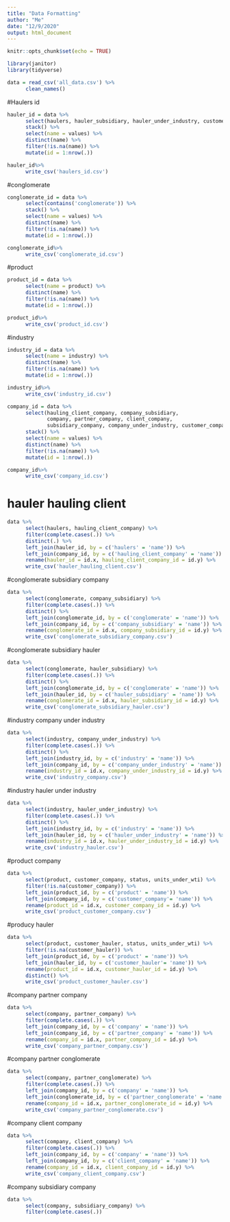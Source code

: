 ```yaml
---
title: "Data Formatting"
author: "Me"
date: "12/9/2020"
output: html_document
---
```


```r
knitr::opts_chunk$set(echo = TRUE)
```

```r
library(janitor)
library(tidyverse)
```

```r
data = read_csv('all_data.csv') %>%
      clean_names()
```

#Haulers id

```r
hauler_id = data %>%
      select(haulers, hauler_subsidiary, hauler_under_industry, customer_hauler) %>%
      stack() %>%
      select(name = values) %>%
      distinct(name) %>%
      filter(!is.na(name)) %>%
      mutate(id = 1:nrow(.))

hauler_id%>%
      write_csv('haulers_id.csv')
```


#conglomerate
```r
conglomerate_id = data %>%
      select(contains('conglomerate')) %>%
      stack() %>%
      select(name = values) %>%
      distinct(name) %>%
      filter(!is.na(name)) %>%
      mutate(id = 1:nrow(.))

conglomerate_id%>%
      write_csv('conglomerate_id.csv')
```


#product
```r
product_id = data %>%
      select(name = product) %>%
      distinct(name) %>%
      filter(!is.na(name)) %>%
      mutate(id = 1:nrow(.)) 

product_id%>%
      write_csv('product_id.csv')
```

#industry
```r
industry_id = data %>%
      select(name = industry) %>%
      distinct(name) %>%
      filter(!is.na(name)) %>%
      mutate(id = 1:nrow(.))

industry_id%>%
      write_csv('industry_id.csv')
```


```r
company_id = data %>%
      select(hauling_client_company, company_subsidiary, 
             company, partner_company, client_company,
             subsidiary_company, company_under_industry, customer_company) %>%
      stack() %>%
      select(name = values) %>%
      distinct(name) %>%
      filter(!is.na(name)) %>%
      mutate(id = 1:nrow(.))

company_id%>%
      write_csv('company_id.csv')
```

# hauler hauling client

```r
data %>%
      select(haulers, hauling_client_company) %>%
      filter(complete.cases(.)) %>%
      distinct(.) %>%
      left_join(hauler_id, by = c('haulers' = 'name')) %>%
      left_join(company_id, by = c('hauling_client_company' = 'name')) %>%
      rename(hauler_id = id.x, hauling_client_company_id = id.y) %>%
      write_csv('hauler_hauling_client.csv')
```
#conglomerate subsidiary company
```r
data %>%
      select(conglomerate, company_subsidiary) %>%
      filter(complete.cases(.)) %>%
      distinct() %>%
      left_join(conglomerate_id, by = c('conglomerate' = 'name')) %>%
      left_join(company_id, by = c('company_subsidiary' = 'name')) %>%
      rename(conglomerate_id = id.x, company_subsidiary_id = id.y) %>%
      write_csv('conglomerate_subsidiary_company.csv')
```

#conglomerate subsidiary hauler
```r
data %>%
      select(conglomerate, hauler_subsidiary) %>%
      filter(complete.cases(.)) %>%
      distinct() %>%
      left_join(conglomerate_id, by = c('conglomerate' = 'name')) %>%
      left_join(hauler_id, by = c('hauler_subsidiary' = 'name')) %>%
      rename(conglomerate_id = id.x, hauler_subsidiary_id = id.y) %>%
      write_csv('conglomerate_subsidiary_hauler.csv')
```

#industry company under industry
```r
data %>%
      select(industry, company_under_industry) %>%
      filter(complete.cases(.)) %>%
      distinct() %>%
      left_join(industry_id, by = c('industry' = 'name')) %>%
      left_join(company_id, by = c('company_under_industry' = 'name')) %>%
      rename(industry_id = id.x, company_under_industry_id = id.y) %>%
      write_csv('industry_company.csv')
```


#industry hauler under industry
```r
data %>%
      select(industry, hauler_under_industry) %>%
      filter(complete.cases(.)) %>%
      distinct() %>%
      left_join(industry_id, by = c('industry' = 'name')) %>%
      left_join(hauler_id, by = c('hauler_under_industry' = 'name')) %>%
      rename(industry_id = id.x, hauler_under_industry_id = id.y) %>%
      write_csv('industry_hauler.csv')
```


#product company
```r
data %>%
      select(product, customer_company, status, units_under_wti) %>%
      filter(!is.na(customer_company)) %>%
      left_join(product_id, by = c('product' = 'name')) %>%
      left_join(company_id, by = c('customer_company'= 'name')) %>%
      rename(product_id = id.x, customer_company_id = id.y) %>%
      write_csv('product_customer_company.csv')
```

#producy hauler
```r
data %>%
      select(product, customer_hauler, status, units_under_wti) %>%
      filter(!is.na(customer_hauler)) %>%
      left_join(product_id, by = c('product' = 'name')) %>%
      left_join(hauler_id, by = c('customer_hauler'= 'name')) %>%
      rename(product_id = id.x, customer_hauler_id = id.y) %>%
      distinct() %>%
      write_csv('product_customer_hauler.csv')
```

#company partner company
```r
data %>%
      select(company, partner_company) %>%
      filter(complete.cases(.)) %>%
      left_join(company_id, by = c('company' = 'name')) %>%
      left_join(company_id, by = c('partner_company' = 'name')) %>%
      rename(company_id = id.x, partner_company_id = id.y) %>%
      write_csv('company_partner_company.csv')
```

#company partner conglomerate
```r
data %>%
      select(company, partner_conglomerate) %>%
      filter(complete.cases(.)) %>%
      left_join(company_id, by = c('company' = 'name')) %>%
      left_join(conglomerate_id, by = c('partner_conglomerate' = 'name')) %>%
      rename(company_id = id.x, partner_conglomerate_id = id.y) %>%
      write_csv('company_partner_conglomerate.csv')
```

#company client company
```r
data %>%
      select(company, client_company) %>%
      filter(complete.cases(.)) %>%
      left_join(company_id, by = c('company' = 'name')) %>%
      left_join(company_id, by = c('client_company' = 'name')) %>%
      rename(company_id = id.x, client_company_id = id.y) %>%
      write_csv('company_client_company.csv')
```


#company subsidiary company
```r
data %>%
      select(company, subsidiary_company) %>%
      filter(complete.cases(.))
```

